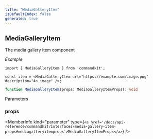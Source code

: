 ```yaml
---
title: "MediaGalleryItem"
isDefaultIndex: false
generated: true
---
```



<!-- This file was generated from the CommandKit source. Do not modify. Instead, re-run the "docgen" script -->


## MediaGalleryItem

<GenerationInfo sourceFile="packages/commandkit/src/components/display/media-gallery.ts" sourceLine="59" packageName="commandkit" />

The media gallery item component



*Example*

```tsx
import { MediaGalleryItem } from 'commandkit';

const item = <MediaGalleryItem url="https://example.com/image.png" description="An image" />;
```

```ts title="Signature"
function MediaGalleryItem(props: MediaGalleryItemProps): void
```
Parameters

### props

<MemberInfo kind="parameter" type={`<a href='/docs/api-reference/commandkit/interfaces/media-gallery-item-props#mediagalleryitemprops'>MediaGalleryItemProps</a>`} />

